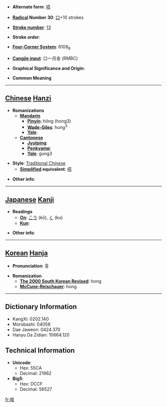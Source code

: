 * '''Alternate form''': [[唝]]

* '''[[Wiktionary:Chinese radical index| Radical]] Number 30''': [[Wiktionary:Chinese radical index 口|口]]+10 strokes

* '''[[Wiktionary:Chinese total strokes index|Stroke number]]''': [[Wiktionary:Chinese total strokes index 13|13]]

* '''Stroke order''': 

* '''[[Wiktionary:Chinese four corner index|Four-Corner System]]''': 6108<sub>6</sub>

* '''[[Wiktionary:Chinese Cangjie index|Cangjie input]]''': 口一月金 (RMBC)

* '''Graphical Significance and Origin''': 

* '''Common Meaning'''

----

== [[Chinese]] [[Hanzi]] ==

* '''Romanizations'''
** '''[[Mandarin]]'''
*** '''[[Pinyin]]''': hǒng (hong3)
*** '''[[Wade-Giles]]''': hung<sup>3</sup>
*** '''[[Yale]]''': 
** '''[[Cantonese]]'''
*** '''[[Jyutping]]''':
*** '''[[Penkyamp]]''': 
*** '''[[Yale]]''': gung3

* '''Style''': [[Traditional Chinese]] 
** '''[[Simplified Chinese|Simplified]] equivalent''': [[唝]]

* '''Other info''': 

----

== [[Japanese]] [[Kanji]] ==

* '''Readings'''
** '''[[On]]''': [[こう]] (kō), [[く]] (ku)
** '''[[Kun]]''': 

* '''Other info''':  

----

== [[Korean]] [[Hanja]] ==

* '''Pronunciation''': 홍

* '''Romanization'''
** '''[[The 2000 South Korean Revised Romanization|The 2000 South Korean Revised]]''': hong
** '''[[McCune-Reischauer]]''': hong

----

== Dictionary Information ==

* KangXi: 0202.140
* Morobashi: 04058
* Dae Jaweon: 0424.370
* Hanyu Da Zidian: 10664.120

== Technical Information ==

* '''Unicode''':
** Hex: 55CA
** Decimal: 21962
* '''Big5''':
** Hex: DCCF
** Decimal: 56527

[[fr:嗊]]
